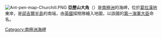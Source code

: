 [[Image:Ant-pen-map-Churchill.PNG|thumb]]
{{Coord|66|44|S|62|37|W||display=title}}
'''亞歷山大角'''（{{lang-en|Cape Alexander}}）是[[南極洲|南極洲]]的海岬，位於[[葛拉漢地|葛拉漢地]]東岸，是[[邱吉爾半島|邱吉爾半島]]的南端，由[[英國|英國]]探險隊繪入地圖，以該國的[[第一海軍大臣|第一海軍大臣]]命名。

{{DEFAULTSORT:Cape Alexander}}
[[Category:南極洲海岬|Category:南極洲海岬]]


{{FoynCoast-geo-stub}}